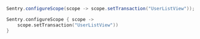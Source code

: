 ```java
Sentry.configureScope(scope -> scope.setTransaction("UserListView"));
```

```kotlin
Sentry.configureScope { scope ->
    scope.setTransaction("UserListView"))
}
```

